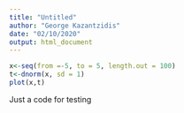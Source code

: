 ```yaml
---
title: "Untitled"
author: "George Kazantzidis"
date: "02/10/2020"
output: html_document
---
```



```r

x<-seq(from =-5, to = 5, length.out = 100)
t<-dnorm(x, sd = 1)
plot(x,t)
```


Just a code for testing 

